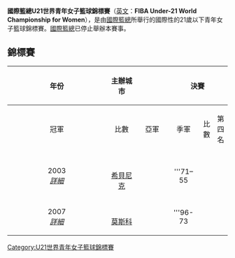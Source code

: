 {{Infobox sports league
|logo=
|pixels=
|sport=[[籃球|籃球]]
|founded=2003
|country=[[世界|世界]] （[[國際籃球總會|國際籃球總會]]）
|teams=16
|champion={{bk|USA}}
}}

'''國際籃總U21世界青年女子籃球錦標賽'''（[[英文|英文]]：'''FIBA Under-21 World Championship for Women'''），是由[[國際籃總|國際籃總]]所舉行的國際性的21歲以下青年女子籃球錦標賽。[[國際籃總|國際籃總]]已停止舉辦本賽事。

==錦標賽==

{| class="wikitable" style="font-size:90%; width: 50%; text-align: center;"

|- bgcolor=#C1D8FF
!align ="center" rowspan=2 width=5%|年份
!align ="center" rowspan=2 width=15%|主辦城市
!width=1% rowspan=18 bgcolor=ffffff|
!align ="center" colspan=3|決賽
!width=1% rowspan=18 bgcolor=ffffff|
!align ="center" colspan=3|季軍賽
|- bgcolor=#EFEFEF
!align ="center" width=15% bgcolor="gold" |冠軍
!align ="center" width=7%|比數
!align ="center" width=15% bgcolor="silver" |亞軍
!align ="center" width=15% bgcolor="CC9966" |季軍
!align ="center" width=7%|比數
!align ="center" width=15%|第四名

|- bgcolor=#D0E7FF
|2003<br>''[[2003年U21世界青年女子籃球錦標賽|詳細]]''
|{{CRO}}<br/>[[希貝尼克|希貝尼克]]
|'''{{bkw-big|USA}}'''
|'''71–55
|{{bkw-big|BRA}}
|{{bkw-big|FRA}}
|'''80-66
|{{bkw-big|CRO}}
|- 
|2007<br>''[[2007年U21世界青年女子籃球錦標賽|詳細]]''
|{{RUS}}<br/>[[莫斯科|莫斯科]]
|'''{{bkw-big|USA}}'''
|'''96-73
|{{bkw-big|AUS}}
|{{bkw-big|FRA}}
|'''67-61
|{{bkw-big|RUS}}
|}










{{fb start}}
{{國際青年女子籃球}}
{{fb end}}

[[Category:U21世界青年女子籃球錦標賽|Category:U21世界青年女子籃球錦標賽]]